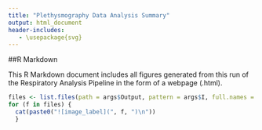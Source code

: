 ```yaml
---
title: "Plethysmography Data Analysis Summary"
output: html_document
header-includes:
   - \usepackage{svg}
---
```

##R Markdown

This R Markdown document includes all figures generated from this run of the Respiratory Analysis Pipeline in the form of a webpage (.html). 


```r
files <- list.files(path = args$Output, pattern = args$I, full.names = TRUE, all.files = TRUE)
for (f in files) {
  cat(paste0("![image_label](", f, ")\n"))
  }
```



